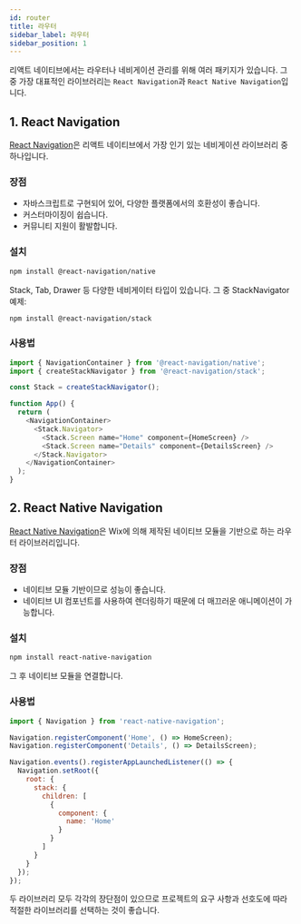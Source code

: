 ```yaml
---
id: router
title: 라우터
sidebar_label: 라우터
sidebar_position: 1
---
```



리액트 네이티브에서는 라우터나 네비게이션 관리를 위해 여러 패키지가 있습니다. 그 중 가장 대표적인 라이브러리는 `React Navigation`과 `React Native Navigation`입니다.

<AdFitMobileBanner
  unit="DAN-YpcHf9p49U5ykXi8"
  className="adfit-top-mobile"
/>

## 1. React Navigation

[React Navigation](https://reactnavigation.org)은 리액트 네이티브에서 가장 인기 있는 네비게이션 라이브러리 중 하나입니다. 

### 장점
- 자바스크립트로 구현되어 있어, 다양한 플랫폼에서의 호환성이 좋습니다.
- 커스터마이징이 쉽습니다.
- 커뮤니티 지원이 활발합니다.

### 설치

```bash
npm install @react-navigation/native
```

Stack, Tab, Drawer 등 다양한 네비게이터 타입이 있습니다. 그 중 StackNavigator 예제:

```bash
npm install @react-navigation/stack
```

### 사용법

```javascript
import { NavigationContainer } from '@react-navigation/native';
import { createStackNavigator } from '@react-navigation/stack';

const Stack = createStackNavigator();

function App() {
  return (
    <NavigationContainer>
      <Stack.Navigator>
        <Stack.Screen name="Home" component={HomeScreen} />
        <Stack.Screen name="Details" component={DetailsScreen} />
      </Stack.Navigator>
    </NavigationContainer>
  );
}
```

## 2. React Native Navigation

[React Native Navigation](https://wix.github.io/react-native-navigation/)은 Wix에 의해 제작된 네이티브 모듈을 기반으로 하는 라우터 라이브러리입니다.

### 장점
- 네이티브 모듈 기반이므로 성능이 좋습니다.
- 네이티브 UI 컴포넌트를 사용하여 렌더링하기 때문에 더 매끄러운 애니메이션이 가능합니다.

### 설치

```bash
npm install react-native-navigation
```

그 후 네이티브 모듈을 연결합니다.

### 사용법

```javascript
import { Navigation } from 'react-native-navigation';

Navigation.registerComponent('Home', () => HomeScreen);
Navigation.registerComponent('Details', () => DetailsScreen);

Navigation.events().registerAppLaunchedListener(() => {
  Navigation.setRoot({
    root: {
      stack: {
        children: [
          {
            component: {
              name: 'Home'
            }
          }
        ]
      }
    }
  });
});
```

두 라이브러리 모두 각각의 장단점이 있으므로 프로젝트의 요구 사항과 선호도에 따라 적절한 라이브러리를 선택하는 것이 좋습니다.

<AdFitMobileBanner
  unit="DAN-weLLBNA8C31gpo1t"
  className="adfit-bottom-mobile"
/>
